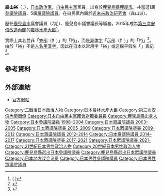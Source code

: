 {{CJK-New-Char|2567F|block=B}}
{{Correct title|森山𥙿|reason=命名}}
{{Infobox Officeholder
| name  = 森山裕
| original_name = 森山 𥙿
| native_name_lang = ja 
| image = Moriyama Hiroshi 2014.JPG
| imagesize = 
| country = {{JPN}}
| office = {{JPN}}第59任[[農林水產大臣|農林水產大臣]]
| term_start = 2015年10月7日
| term_end = 2016年8月3日
| primeminister = [[安倍晉三|安倍晉三]]
| predecessor = [[林芳正|林芳正]]
| successor = [[山本有二|山本有二]]
| office2 = {{JPN}}[[眾議院_(日本)|眾議院]]議員
|term_start2  = 2004年4月25日
|term_end2   = 
|predecessor2 = {{link-ja|小里泰弘|小里泰弘}}
|successor2   = 
|constituency2= {{Plainlist|
* [[鹿兒島縣第5區|鹿兒島縣第5區]]（2004-2017）
* [[鹿兒島縣第4區|鹿兒島縣第4區]]（2017年至今）}} 
| office3 = {{JPN}}[[參議院_(日本)|參議院]]議員
|term_start3  = 1998年7月26日
|term_end3   = 2004年4月13日
|predecessor3 = 
|successor3   = 
|constituency3= [[鹿兒島縣選舉區|鹿兒島縣選舉區]]
| office4= [[File:Flag_of_Kagoshima,_Kagoshima.svg|20px]]第63、67、72-74任[[鹿兒島市|鹿兒島市]]議會議長
|term_start4  = 1992年5月19日
|term_end4   = 1997年12月24日
|predecessor4 = 稻葉茂成
|successor4   = 中島耕二
|term_start5  = 1989年5月18日
|term_end5   = 1989年10月5日
|predecessor5 = 四元統一郎
|successor5   = 出来巽
|term_start6  = 1982年5月18日
|term_end6   = 1984年4月28日
|predecessor6 = 蕨野光盛
|successor6   = 上入来幸吉
| office7= [[File:Flag_of_Kagoshima,_Kagoshima.svg|20px]][[鹿兒島市|鹿兒島市]]議會議員
|term_start7  = 1975年
|term_end7   = 1998年
|birth_date = {{birth date and age|1945|4|8}}
|birth_place = {{JPN}}[[鹿兒島縣|鹿兒島縣]][[鹿屋市|鹿屋市]]
|native_place = 
|parents = 
|relatives = 
|spouse = 
|party = （[[自由民主党_(日本)|自由民主党]]→）<br />（[[無黨籍|無黨籍]]→）<br />自由民主党
|alma_mater   = {{link-ja|鹿兒島縣立日新高級中學|鹿児島県立日新高等学校}}
|website      = [http://www.moriyama-hiroshi.com/ 官方網站]
}}
'''森山裕'''（{{lang|ja|もりやま ひろし}}，{{bd|1945年|4月8日|||Moriyama Hiroshi}}），[[日本|日本]][[政治家|政治家]]，[[自由民主黨_(日本)|自由民主黨]]黨員。出身於[[鹿兒島縣|鹿兒島縣]][[鹿屋市|鹿屋市]]。共當選1屆[[參議院_(日本)|參議院議員]]、5屆[[眾議院_(日本)|眾議院議員]]。在自民黨內屬於[[近未來政治研究會|近未來政治研究會]]（森山派）。

歷任[[鹿兒島市|鹿兒島市]]議會議員（7期）、鹿兒島市議會議長等職務。2015年成為[[第三次安倍改造內閣|第三次安倍改造內閣]]的[[農林水產大臣|農林水產大臣]]<ref>[{{Cite web |url=http://www.sankei.com/politics/news/151007/plt1510070038-n1.html |script-title=ja:菅義偉官房長官が閣僚名簿を発表 |accessdate=2015-10-07 |archive-date=2015-10-10 |archive-url=https://web.archive.org/web/20151010003627/http://www.sankei.com/politics/news/151007/plt1510070038-n1.html |dead-url=no }} {{lang|ja|菅義偉官房長官が閣僚名簿を発表}}]</ref>。

實際上其名並非「[[衣部|衣部]]（衤）」的「裕」，而是[[异体字|异体字]]「[[示部|示部]]（礻）」的「𥙿」<ref>{{Cite web |url=http://www.moriyama-hiroshi.com/%E3%83%97%E3%83%AD%E3%83%95%E3%82%A3%E3%83%BC%E3%83%AB/ |title=個人檔案 |accessdate=2015-10-07 |archive-date=2015-10-07 |archive-url=https://web.archive.org/web/20151007184942/http://www.moriyama-hiroshi.com/%E3%83%97%E3%83%AD%E3%83%95%E3%82%A3%E3%83%BC%E3%83%AB/ |dead-url=no }}</ref>。由於「𥙿」不是[[人名用漢字|人名用漢字]]，因此在日本以常用字「裕」或逕採平假名「{{lang|ja|ひろし}}」表記<ref>{{Cite web |url=https://www.jimin.jp/member/member_list/legislator/100462.html |title=議員情報 - 自民黨 |accessdate=2018-11-19 |archive-date=2018-11-19 |archive-url=https://web.archive.org/web/20181119092102/https://www.jimin.jp/member/member_list/legislator/100462.html |dead-url=no }}</ref>。

== 參考資料 ==
{{Reflist}}

== 外部連結 ==
* [http://www.moriyama-hiroshi.com/ 官方網站] {{Wayback|url=http://www.moriyama-hiroshi.com/ |date=20151007184034 }}

{{start box}}
{{s-off}}
{{Succession box
| title  = {{Flagicon|JPN}} [[農林水產大臣|農林水產大臣]]
| years  = 第59代：2015年 - 2016年8月3日
| before = [[林芳正|林芳正]]
| after  = [[山本有二|山本有二]]
}}
{{Succession box
| title  = {{flagicon|JPN}} [[財務副大臣|財務副大臣]]<br /><small>與[[遠藤乙彥|遠藤乙彥]]一起</small>
| years  = 2007年 - 2008年
| before = [[田中和德|田中和德]]<br />[[富田茂之|富田茂之]]
| after  = [[竹下亘|竹下亘]]<br />[[平田耕一|平田耕一]]
}}
{{Succession box
| title  = {{flagicon|JPN}} [[財務大臣政務官|財務大臣政務官]] <br/> <small>與[[田中和德|田中和德]]一起</small>
| years = 2002年 - 2003年
| before = [[砂田圭佑|砂田圭佑]]、[[吉田幸弘|吉田幸弘]]
| after = [[七条明|七条明]]、[[山下英利|山下英利]]
}}
{{s-par}}
{{succession box
| title  = {{Flagicon|日本}} [[農林水產委員會|眾議院農林水產委員長]]
| before = [[小宮山泰子|小宮山泰子]]
| years  = 2012年 - 2013年
| after  = [[坂本哲志|坂本哲志]]
}}
{{end box}}

{{農林水產大臣}}
{{第三次安倍內閣}}

{{DEFAULTSORT:Moriyama Hiroshi}}
[[Category:二戰後日本政治人物|Category:二戰後日本政治人物]]
[[Category:日本農林水產大臣|Category:日本農林水產大臣]]
[[Category:第三次安倍內閣閣僚|Category:第三次安倍內閣閣僚]]
[[Category:日本自由民主黨國會對策委員長|Category:日本自由民主黨國會對策委員長]]
[[Category:鹿兒島縣出身人物|Category:鹿兒島縣出身人物]]
[[Category:日本參議院議員_1998–2004|Category:日本參議院議員 1998–2004]]
[[Category:日本眾議院議員_2003–2005|Category:日本眾議院議員 2003–2005]]
[[Category:日本眾議院議員_2005–2009|Category:日本眾議院議員 2005–2009]]
[[Category:日本眾議院議員_2009–2012|Category:日本眾議院議員 2009–2012]]
[[Category:日本眾議院議員_2012–2014|Category:日本眾議院議員 2012–2014]]
[[Category:日本眾議院議員_2014–2017|Category:日本眾議院議員 2014–2017]]
[[Category:日本眾議院議員_2017–2021|Category:日本眾議院議員 2017–2021]]
[[Category:日本眾議院議員_2021–|Category:日本眾議院議員 2021–]]
[[Category:21世紀日本男性政治人物|Category:21世紀日本男性政治人物]]
[[Category:20世紀日本男性政治人物|Category:20世紀日本男性政治人物]]
[[Category:鹿兒島縣選出日本參議院議員|Category:鹿兒島縣選出日本參議院議員]]
[[Category:鹿兒島縣選出日本眾議院議員|Category:鹿兒島縣選出日本眾議院議員]]
[[Category:日本地方议会议员|Category:日本地方议会议员]]
[[Category:日本男性參議院議員|Category:日本男性參議院議員]]
[[Category:日本男性眾議院議員|Category:日本男性眾議院議員]]
